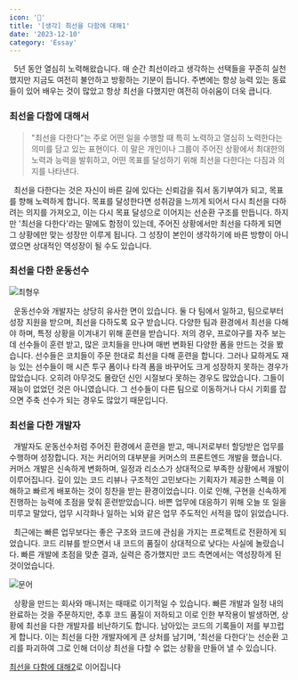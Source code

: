 ```yaml
---
icon: '💪'
title: '[생각] 최선을 다함에 대해1'
date: '2023-12-10'
category: 'Essay'
---
```


&nbsp; 5년 동안 열심히 노력해왔습니다. 매 순간 최선이라고 생각하는 선택들을 꾸준히 실천했지만 지금도 여전히 불안하고 방황하는 기분이 듭니다. 주변에는 항상 능력 있는 동료들이 있어 배우는 것이 많았고 항상 최선을 다했지만 여전히 아쉬움이 더욱 큽니다.

### 최선을 다함에 대해서

> "최선을 다한다"는 주로 어떤 일을 수행할 때 특히 노력하고 열심히 노력한다는 의미를 담고 있는 표현이다. 이 말은 개인이나 그룹이 주어진 상황에서 최대한의 노력과 능력을 발휘하고, 어떤 목표를 달성하기 위해 최선을 다한다는 다짐과 의지를 나타낸다.

&nbsp; 최선을 다한다는 것은 자신이 바른 길에 있다는 신뢰감을 줘서 동기부여가 되고, 목표를 향해 노력하게 합니다. 목표를 달성한다면 성취감을 느끼게 되어서 다시 최선을 다하려는 의지를 가져오고, 이는 다시 목표 달성으로 이어지는 선순환 구조를 만듭니다. 하지만 '최선을 다한다'라는 말에도 함정이 있는데, 주어진 상황에서만 최선을 다하게 되면 그 상황에만 맞는 성장만 이루게 됩니다. 그 성장이 본인이 생각하기에 바른 방향이 아니였으면 상대적인 역성장이 될 수도 있습니다.

### 최선을 다한 운동선수

![최형우](./images/hyungwoo.jpg)

&nbsp; 운동선수와 개발자는 상당히 유사한 면이 있습니다. 둘 다 팀에서 일하고, 팀으로부터 성장 지원을 받으며, 최선을 다하도록 요구 받습니다. 다양한 팀과 환경에서 최선을 다해야 하며, 특정 상황을 이겨내기 위해 훈련을 받습니다. 저의 경우, 프로야구를 자주 보는데 선수들이 훈련 받고, 많은 코치들을 만나며 매번 변화된 다양한 폼을 만드는 것을 봤습니다. 선수들은 코치들이 주문 한대로 최선을 다해 훈련을 합니다. 그러나 묘하게도 재능 있는 선수들이 매 시즌 투구 폼이나 타격 폼을 바꾸어도 크게 성장하지 못하는 경우가 많았습니다. 오히려 아무것도 몰랐던 신인 시절보다 못하는 경우도 많았습니다. 그들이 재능이 없었던 것은 아니였습니다. 그 선수들이 다른 팀으로 이동하거나 다시 기회를 잡으면 주축 선수가 되는 경우도 많았기 때문입니다.

### 최선을 다한 개발자

&nbsp; 개발자도 운동선수처럼 주어진 환경에서 훈련을 받고, 매니저로부터 할당받은 업무를 수행하며 성장합니다. 저는 커리어의 대부분을 커머스의 프론트엔드 개발을 했습니다. 커머스 개발은 신속하게 변화하며, 일정과 리소스가 상대적으로 부족한 상황에서 개발이 이루어집니다. 깊이 있는 코드 리뷰나 구조적인 고민보다는 기획자가 제공한 스펙을 이해하고 빠르게 배포하는 것이 칭찬을 받는 환경이었습니다. 이로 인해, 구현을 신속하게 진행하는 능력에 초점을 맞춰 훈련받았습니다. 바쁜 업무에 대응하기 위해 오늘 또 일을 미루고 말았다, 업무 시각화나 일하는 뇌와 같은 업무 주도적인 서적을 많이 읽었습니다.

&nbsp; 최근에는 빠른 업무보다는 좋은 구조와 코드에 관심을 가지는 프로젝트로 전환하게 되었습니다. 코드 리뷰를 받으면서 내 코드의 품질이 상대적으로 낮다는 사실에 놀랐습니다. 빠른 개발에 초점을 맞춘 결과, 실력은 증가했지만 코드 측면에서는 역성장하게 된 것이었습니다.

![문어](./images/octo.jpeg)

&nbsp; 상황을 만드는 회사와 매니저는 때때로 이기적일 수 있습니다. 빠른 개발과 일정 내의 완료하는 것을 주문하지만, 추후 코드 품질이 저하되고 이로 인한 부작용이 발생하면, 상황에 최선을 다한 개발자를 비난하기도 합니다. 남아있는 코드의 기록들이 저를 부끄럽게 합니다. 이는 최선을 다한 개발자에게 큰 상처를 남기며, '최선을 다한다'는 선순환 고리를 파괴하여 그로 인해 더이상 최선을 다할 수 없는 상황을 만들어 낼 수 있습니다.

[최선을 다함에 대해2](/do-my-best-2)로 이어집니다
